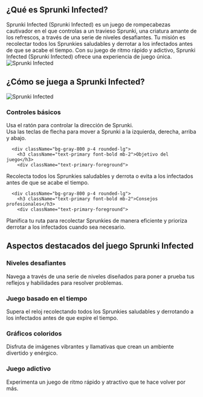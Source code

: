 ## ¿Qué es Sprunki Infected?

<div className="flex flex-col md:flex-row items-center gap-8">
  <div className="w-full md:w-1/2 text-xl">
Sprunki Infected (Sprunki Infected) es un juego de rompecabezas cautivador en el que controlas a un travieso Sprunki, una criatura amante de los refrescos, a través de una serie de niveles desafiantes. Tu misión es recolectar todos los Sprunkies saludables y derrotar a los infectados antes de que se acabe el tiempo. Con su juego de ritmo rápido y adictivo, Sprunki Infected (Sprunki Infected) ofrece una experiencia de juego única.
</div>
  <div className="w-full md:w-1/2 flex justify-center items-center">
<img 
      src="https://public-image.fafafa.ai/cm3tvyn990002mp4f5v0tdr5g/2025-01-07/images/1736252447476-xxuii9.webp" 
      alt="Sprunki Infected" 
      className="w-4/5 h-auto"
    />
</div>
</div>

## ¿Cómo se juega a Sprunki Infected?

<div className="flex flex-col md:flex-row items-center gap-8">
  <div className="w-full md:w-1/2">
<img 
      src="https://public-image.fafafa.ai/cm3tvyn990002mp4f5v0tdr5g/2025-01-07/images/1736252447476-xxuii9.webp" 
      alt="Sprunki Infected" 
      className="w-4/5 h-auto mx-auto"
    />
</div>
  <div className="w-full md:w-1/2">
    <div className="grid grid-cols-1 gap-4 mt-0">
      <div className="bg-gray-800 p-4 rounded-lg">
        <h3 className="text-primary font-bold mb-2">Controles básicos</h3>
        <div className="text-primary-foreground">
Usa el ratón para controlar la dirección de Sprunki.<br/>
          Usa las teclas de flecha para mover a Sprunki a la izquierda, derecha, arriba y abajo.
</div>
      </div>

      <div className="bg-gray-800 p-4 rounded-lg">
        <h3 className="text-primary font-bold mb-2">Objetivo del juego</h3>
        <div className="text-primary-foreground">
Recolecta todos los Sprunkies saludables y derrota o evita a los infectados antes de que se acabe el tiempo.
</div>
      </div>

      <div className="bg-gray-800 p-4 rounded-lg">
        <h3 className="text-primary font-bold mb-2">Consejos profesionales</h3>
        <div className="text-primary-foreground">
Planifica tu ruta para recolectar Sprunkies de manera eficiente y prioriza derrotar a los infectados cuando sea necesario.
</div>
      </div>
    </div>
  </div>
</div>

## Aspectos destacados del juego Sprunki Infected

<div className="grid grid-cols-1 md:grid-cols-2 gap-4">
  <div className="bg-gray-800 p-4 rounded-lg">
    <h3 className="text-primary font-bold mb-2">Niveles desafiantes</h3>
    <div className="text-primary-foreground">
Navega a través de una serie de niveles diseñados para poner a prueba tus reflejos y habilidades para resolver problemas.
</div>
  </div>

  <div className="bg-gray-800 p-4 rounded-lg">
    <h3 className="text-primary font-bold mb-2">Juego basado en el tiempo</h3>
    <div className="text-primary-foreground">
Supera el reloj recolectando todos los Sprunkies saludables y derrotando a los infectados antes de que expire el tiempo.
</div>
  </div>

  <div className="bg-gray-800 p-4 rounded-lg">
    <h3 className="text-primary font-bold mb-2">Gráficos coloridos</h3>
    <div className="text-primary-foreground">
Disfruta de imágenes vibrantes y llamativas que crean un ambiente divertido y enérgico.
</div>
  </div>

  <div className="bg-gray-800 p-4 rounded-lg">
    <h3 className="text-primary font-bold mb-2">Juego adictivo</h3>
    <div className="text-primary-foreground">
Experimenta un juego de ritmo rápido y atractivo que te hace volver por más.
</div>
  </div>
</div>